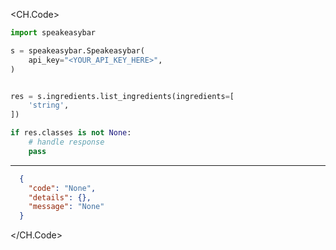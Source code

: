 
<CH.Code>
```python ListIngredients.py
import speakeasybar

s = speakeasybar.Speakeasybar(
    api_key="<YOUR_API_KEY_HERE>",
)


res = s.ingredients.list_ingredients(ingredients=[
    'string',
])

if res.classes is not None:
    # handle response
    pass
```
---

```json Example Response
  {
    "code": "None",
    "details": {},
    "message": "None"
  }
```
</CH.Code>
